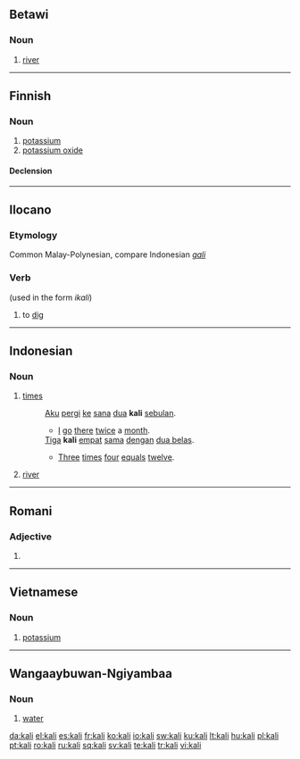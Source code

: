 {{also|Kali|käli}}
==Betawi==

===Noun===
{{infl|bew|noun}}

# [[river]]

----

==Finnish==

===Noun===
{{infl|fi|noun}}

# [[potassium]]
# [[potassium oxide]]

====Declension====
{{fi-decl-risti|kal}}

----

==Ilocano==

===Etymology===
Common Malay-Polynesian, compare Indonesian ''[[gali]]''

===Verb===
{{infl|ilo|verb}} (used in the form ''ikali'')

# to [[dig]]

----

==Indonesian==

===Noun===
{{infl|id|noun}}

# [[times]]
#: [[aku|Aku]] [[pergi]] [[ke]] [[sana]] [[dua]] '''kali''' [[bulan|sebulan]].
#:* [[I]] [[go]] [[there]] [[twice]] a [[month]].
#: [[tiga|Tiga]] '''kali''' [[empat]] [[sama]] [[dengan]] [[dua belas]].
#:* [[three|Three]] [[times]] [[four]] [[equal]]s [[twelve]].
# [[river]]

----

==Romani==

===Adjective===
{{infl|rom|adjective form}}

# {{feminine of|lang=rom|kalo}}

----

==Vietnamese==

===Noun===
{{infl|vi|noun}}

# [[potassium]]

----

==Wangaaybuwan-Ngiyambaa==

===Noun===
{{infl|wyb|noun}}

# [[water]]

[[da:kali]]
[[el:kali]]
[[es:kali]]
[[fr:kali]]
[[ko:kali]]
[[io:kali]]
[[sw:kali]]
[[ku:kali]]
[[lt:kali]]
[[hu:kali]]
[[pl:kali]]
[[pt:kali]]
[[ro:kali]]
[[ru:kali]]
[[sq:kali]]
[[sv:kali]]
[[te:kali]]
[[tr:kali]]
[[vi:kali]]
